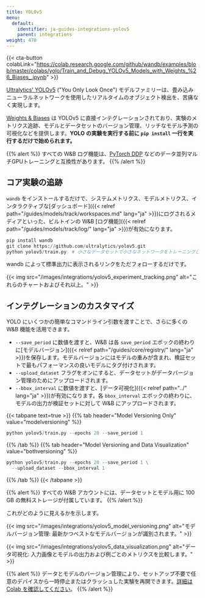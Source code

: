 ```yaml
---
title: YOLOv5
menu:
  default:
    identifier: ja-guides-integrations-yolov5
    parent: integrations
weight: 470
---
```


{{< cta-button colabLink="https://colab.research.google.com/github/wandb/examples/blob/master/colabs/yolo/Train_and_Debug_YOLOv5_Models_with_Weights_%26_Biases_.ipynb" >}}

[Ultralytics' YOLOv5](https://ultralytics.com/yolo) ("You Only Look Once") モデルファミリーは、畳み込みニューラルネットワークを使用したリアルタイムのオブジェクト検出を、苦痛なく実現します。

[Weights & Biases](http://wandb.com) は YOLOv5 に直接インテグレーションされており、実験のメトリクス追跡、モデルとデータセットのバージョン管理、リッチなモデル予測の可視化などを提供します。**YOLO の実験を実行する前に `pip install` 一行を実行するだけで始められます。**

{{% alert %}}
すべての W&B ログ機能は、[PyTorch DDP](https://pytorch.org/tutorials/intermediate/ddp_tutorial.html) などのデータ並列マルチGPUトレーニングと互換性があります。
{{% /alert %}}

## コア実験の追跡

`wandb` をインストールするだけで、システムメトリクス、モデルメトリクス、インタラクティブな[ダッシュボード]({{< relref path="/guides/models/track/workspaces.md" lang="ja" >}})にログされるメディアといった、ビルトインの W&B [ログ機能]({{< relref path="/guides/models/track/log/" lang="ja" >}})が有効になります。

```python
pip install wandb
git clone https://github.com/ultralytics/yolov5.git
python yolov5/train.py  # 小さなデータセットで小さなネットワークをトレーニングします
```

wandb によって標準出力に表示されるリンクをただフォローするだけです。

{{< img src="/images/integrations/yolov5_experiment_tracking.png" alt="これらのチャートおよびそれ以上。" >}}

## インテグレーションのカスタマイズ

YOLO にいくつかの簡単なコマンドライン引数を渡すことで、さらに多くの W&B 機能を活用できます。

* `--save_period` に数値を渡すと、W&B は各 `save_period` エポックの終わりに[モデルバージョン]({{< relref path="/guides/core/registry/" lang="ja" >}})を保存します。モデルバージョンにはモデルの重みが含まれ、検証セットで最もパフォーマンスの良いモデルにタグ付けされます。
* `--upload_dataset` フラグをオンにすると、データセットがデータバージョン管理のためにアップロードされます。
* `--bbox_interval` に数値を渡すと、[データ可視化]({{< relref path="../" lang="ja" >}})が有効になります。各 `bbox_interval` エポックの終わりに、モデルの出力が検証セットに対して W&B にアップロードされます。

{{< tabpane text=true >}}
{{% tab header="Model Versioning Only" value="modelversioning" %}}

```python
python yolov5/train.py --epochs 20 --save_period 1
```

{{% /tab %}}
{{% tab header="Model Versioning and Data Visualization" value="bothversioning" %}}

```python
python yolov5/train.py --epochs 20 --save_period 1 \
  --upload_dataset --bbox_interval 1
```

{{% /tab %}}
{{< /tabpane >}}

{{% alert %}}
すべての W&B アカウントには、データセットとモデル用に 100 GB の無料ストレージが付属しています。
{{% /alert %}}

これがどのように見えるかを示します。

{{< img src="/images/integrations/yolov5_model_versioning.png" alt="モデルバージョン管理: 最新かつベストなモデルバージョンが識別されます。" >}}

{{< img src="/images/integrations/yolov5_data_visualization.png" alt="データ可視化: 入力画像とモデルの出力および例ごとのメトリクスを比較します。" >}}

{{% alert %}}
データとモデルのバージョン管理により、セットアップ不要で任意のデバイスから一時停止またはクラッシュした実験を再開できます。[詳細は Colab を確認してください](https://wandb.me/yolo-colab)。
{{% /alert %}}